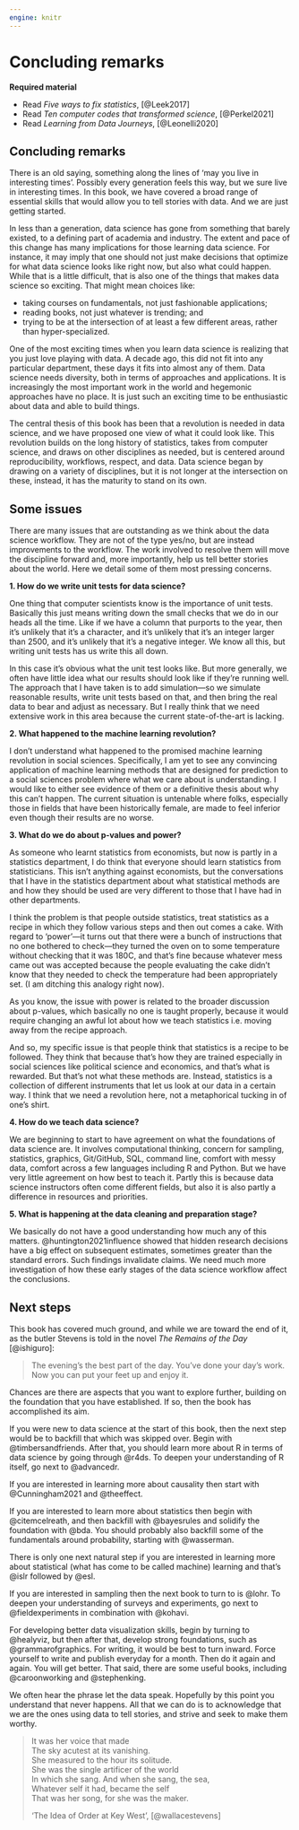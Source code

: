 ```yaml
---
engine: knitr
---
```


# Concluding remarks {#sec-concluding-remarks}

**Required material**

- Read *Five ways to fix statistics*, [@Leek2017]
- Read *Ten computer codes that transformed science*, [@Perkel2021]
- Read *Learning from Data Journeys*, [@Leonelli2020]

## Concluding remarks

There is an old saying, something along the lines of 'may you live in interesting times'. Possibly every generation feels this way, but we sure live in interesting times. In this book, we have covered a broad range of essential skills that would allow you to tell stories with data. And we are just getting started.

In less than a generation, data science has gone from something that barely existed, to a defining part of academia and industry. The extent and pace of this change has many implications for those learning data science. For instance, it may imply that one should not just make decisions that optimize for what data science looks like right now, but also what could happen. While that is a little difficult, that is also one of the things that makes data science so exciting. That might mean choices like:

- taking courses on fundamentals, not just fashionable applications;
- reading books, not just whatever is trending; and
- trying to be at the intersection of at least a few different areas, rather than hyper-specialized.

One of the most exciting times when you learn data science is realizing that you just love playing with data. A decade ago, this did not fit into any particular department, these days it fits into almost any of them. Data science needs diversity, both in terms of approaches and applications. It is increasingly the most important work in the world and hegemonic approaches have no place. It is just such an exciting time to be enthusiastic about data and able to build things.

The central thesis of this book has been that a revolution is needed in data science, and we have proposed one view of what it could look like. This revolution builds on the long history of statistics, takes from computer science, and draws on other disciplines as needed, but is centered around reproducibility, workflows, respect, and data. Data science began by drawing on a variety of disciplines, but it is not longer at the intersection on these, instead, it has the maturity to stand on its own.


## Some issues

There are many issues that are outstanding as we think about the data science workflow. They are not of the type yes/no, but are instead improvements to the workflow. The work involved to resolve them will move the discipline forward and, more importantly, help us tell better stories about the world. Here we detail some of them most pressing concerns.

**1. How do we write unit tests for data science?**

<!-- **UPDATE to add in functional tests and stuff** -->

One thing that computer scientists know is the importance of unit tests. Basically this just means writing down the small checks that we do in our heads all the time. Like if we have a column that purports to the year, then it's unlikely that it's a character, and it's unlikely that it's an integer larger than 2500, and it's unlikely that it's a negative integer. We know all this, but writing unit tests has us write this all down.

In this case it's obvious what the unit test looks like. But more generally, we often have little idea what our results should look like if they're running well. The approach that I have taken is to add simulation—so we simulate reasonable results, write unit tests based on that, and then bring the real data to bear and adjust as necessary. But I really think that we need extensive work in this area because the current state-of-the-art is lacking.

**2. What happened to the machine learning revolution?**

I don't understand what happened to the promised machine learning revolution in social sciences. Specifically, I am yet to see any convincing application of machine learning methods that are designed for prediction to a social sciences problem where what we care about is understanding. I would like to either see evidence of them or a definitive thesis about why this can't happen. The current situation is untenable where folks, especially those in fields that have been historically female, are made to feel inferior even though their results are no worse.

**3. What do we do about p-values and power?**

As someone who learnt statistics from economists, but now is partly in a statistics department, I do think that everyone should learn statistics from statisticians. This isn't anything against economists, but the conversations that I have in the statistics department about what statistical methods are and how they should be used are very different to those that I have had in other departments.

I think the problem is that people outside statistics, treat statistics as a recipe in which they follow various steps and then out comes a cake. With regard to ‘power'—it turns out that there were a bunch of instructions that no one bothered to check—they turned the oven on to some temperature without checking that it was 180C, and that's fine because whatever mess came out was accepted because the people evaluating the cake didn't know that they needed to check the temperature had been appropriately set. (I am ditching this analogy right now).

As you know, the issue with power is related to the broader discussion about p-values, which basically no one is taught properly, because it would require changing an awful lot about how we teach statistics i.e. moving away from the recipe approach.

And so, my specific issue is that people think that statistics is a recipe to be followed. They think that because that's how they are trained especially in social sciences like political science and economics, and that's what is rewarded. But that's not what these methods are. Instead, statistics is a collection of different instruments that let us look at our data in a certain way. I think that we need a revolution here, not a metaphorical tucking in of one's shirt.


**4. How do we teach data science?**

We are beginning to start to have agreement on what the foundations of data science are. It involves computational thinking, concern for sampling, statistics, graphics, Git/GitHub, SQL, command line, comfort with messy data, comfort across a few languages including R and Python. But we have very little agreement on how best to teach it. Partly this is because data science instructors often come different fields, but also it is also partly a difference in resources and priorities.



**5. What is happening at the data cleaning and preparation stage?**

We basically do not have a good understanding how much any of this matters. @huntington2021influence showed that hidden research decisions have a big effect on subsequent estimates, sometimes greater than the standard errors. Such findings invalidate claims. We need much more investigation of how these early stages of the data science workflow affect the conclusions.



## Next steps

This book has covered much ground, and while we are toward the end of it, as the butler Stevens is told in the novel *The Remains of the Day* [@ishiguro]:

> The evening's the best part of the day. You've done your day's work. Now you can put your feet up and enjoy it.

Chances are there are aspects that you want to explore further, building on the foundation that you have established. If so, then the book has accomplished its aim.

If you were new to data science at the start of this book, then the next step would be to backfill that which was skipped over. Begin with @timbersandfriends. After that, you should learn more about R in terms of data science by going through @r4ds. To deepen your understanding of R itself, go next to @advancedr.

If you are interested in learning more about causality then start with @Cunningham2021 and @theeffect.

If you are interested to learn more about statistics then begin with @citemcelreath, and then backfill with @bayesrules and solidify the foundation with @bda. You should probably also backfill some of the fundamentals around probability, starting with @wasserman.

There is only one next natural step if you are interested in learning more about statistical (what has come to be called machine) learning and that's @islr followed by @esl.

If you are interested in sampling then the next book to turn to is @lohr. To deepen your understanding of surveys and experiments, go next to @fieldexperiments in combination with @kohavi.

For developing better data visualization skills, begin by turning to @healyviz, but then after that, develop strong foundations, such as @grammarofgraphics. For writing, it would be best to turn inward. Force yourself to write and publish everyday for a month. Then do it again and again. You will get better. That said, there are some useful books, including @caroonworking and @stephenking.

We often hear the phrase let the data speak. Hopefully by this point you understand that never happens. All that we can do is to acknowledge that we are the ones using data to tell stories, and strive and seek to make them worthy.

> It was her voice that made  
> The sky acutest at its vanishing.  
> She measured to the hour its solitude.  
> She was the single artificer of the world  
> In which she sang. And when she sang, the sea,  
> Whatever self it had, became the self  
> That was her song, for she was the maker.
> 
> 'The Idea of Order at Key West', [@wallacestevens]
